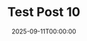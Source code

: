 ---
title: "Test Post 10"
date: "2025-09-11T00:00:00"
tags: ["devlog", "misc"]
draft: false
slug: "test-post-10"
---